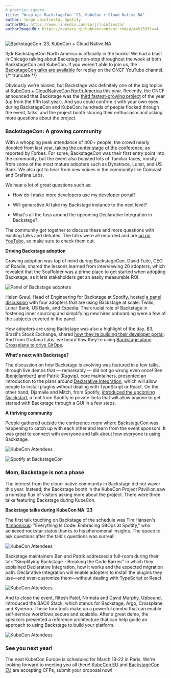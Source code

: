```yaml
---
# prettier-ignore
title: "Wrap up: BackstageCon ‘23, KubeCon + Cloud Native NA"
author: Jorge Lainfiesta, Spotify
authorURL: https://www.linkedin.com/in/jrlainfiesta/
authorImageURL: https://avatars.githubusercontent.com/u/4451393?v=4
---
```


![BackstageCon ‘23, KubeCon + Cloud Native NA](assets/23-11-15/00-cover.png)

tl;dr BackstageCon North America is officially in the books! We had a blast in Chicago talking about Backstage non-stop throughout the week at both BackstageCon and KubeCon. If you weren't able to join us, the [BackstageCon talks are available](https://www.youtube.com/playlist?list=PLj6h78yzYM2PxiInfZi2OKu1KluNfbLtc) for replay on the CNCF YouTube channel.
{/* truncate */}

Obviously we're biased, but Backstage was definitely one of the big topics at [KubeCon + CloudNativeCon North America](https://events.linuxfoundation.org/kubecon-cloudnativecon-north-america/) this year. Recently, the CNCF announced that Backstage was the [third fastest-growing project](https://www.cncf.io/blog/2023/10/27/october-2023-where-we-are-with-velocity-of-cncf-lf-and-top-30-open-source-projects/) of the year (up from the fifth last year). And you could confirm it with your own eyes during BackstageCon and KubeCon: hundreds of people flocked through the event, talks, and the project booth sharing their enthusiasm and asking more questions about the project.

### BackstageCon: A growing community 

With a whopping peak attendance of 400+ people, the crowd nearly doubled from last year,[ taking the center stage of the conference](https://www.forbes.com/sites/janakirammsv/2023/11/14/backstage-project-takes-center-stage-at-kubecon-north-america-2023/?sh=1972303a6539), as reported by Forbes. For some, BackstageCon was their first entry point into the community, but the event also boasted lots of  familiar faces, mostly from some of the most mature adopters such as Dynatrace, Lunar, and US Bank. We also got to hear from new voices in the community like Comcast and Grafana Labs.

We hear a lot of great questions such as:

- How do I make more developers use my developer portal?

- Will generative AI take my Backstage instance to the next level?

- What's all the fuss around the upcoming Declarative Integration in Backstage?

The community got together to discuss these and more questions with exciting talks and debates. The talks were all recorded and are [up on YouTube](https://www.youtube.com/playlist?list=PLj6h78yzYM2PxiInfZi2OKu1KluNfbLtc), so make sure to check them out.

**Driving Backstage adoption**

Growing adoption was top of mind during BackstageCon. David Tuite, CEO of Roadie, shared the lessons learned from interviewing 20 adopters, which revealed that the Scaffolder was a prime place to get started when adopting Backstage, as it lets stakeholders get an easily measurable ROI.

![Panel of Backstage adopters](assets/23-11-15/10-panel.jpg)

Helen Greul, Head of Engineering for Backstage at Spotify, hosted [a panel discussion](https://www.youtube.com/watch?v=Iti5glzYOG8&list=PLj6h78yzYM2PxiInfZi2OKu1KluNfbLtc&index=10) with four adopters that are using Backstage at scale: Twilio, Lunar Bank, US Bank, and Expedia. The crucial role of Backstage in fostering inner sourcing and simplifying new hires onboarding were a few of the subjects covered in the panel.

How adopters are using Backstage was also a highlight of the day. B3, Brazil's Stock Exchange, shared [how they're building their developer portal](https://www.youtube.com/watch?v=FyWCKIVYO7g&list=PLj6h78yzYM2PxiInfZi2OKu1KluNfbLtc&index=14). And from Grafana Labs, we heard how they're using [Backstage along Crossplane to drive GitOps](https://www.youtube.com/watch?v=q-JUWob69Hw&list=PLj6h78yzYM2PxiInfZi2OKu1KluNfbLtc&index=10).

**What's next with Backstage?**

The discussion on how Backstage is evolving was featured in a few talks, through live demos that — remarkably — did not go wrong even once! Ben ([benjdlambert](https://github.com/benjdlambert)) and Patrik ([Rugvip](https://github.com/Rugvip)), core maintainers, presented an introduction to the plans around [Declarative Integration](https://www.youtube.com/watch?v=8hVMNMXXN44&list=PLj6h78yzYM2PxiInfZi2OKu1KluNfbLtc&index=8), which will allow people to install plugins without dealing with TypeScript or React. On the other hand, Djamaile and Mitch, from Spotify, [introduced the upcoming Quickstart](https://www.youtube.com/watch?v=bUdaO9NKXJY&list=PLj6h78yzYM2PxiInfZi2OKu1KluNfbLtc&index=12), a tool from Spotify in private-beta that will allow anyone to get started with Backstage through a GUI in a few steps.

**A thriving community**

People gathered outside the conference room where BackstageCon was happening to catch up with each other and learn from the event sponsors. It was great to connect with everyone and talk about how everyone is using Backstage.

![KubeCon Attendees](assets/23-11-15/20-booth.jpg)

![Spotify at BackstageCon](assets/23-11-15/30-spotify-kubecon.jpg)

### Mom, Backstage is not a phase

The interest from the cloud-native community in Backstage did not waver this year. Instead, the Backstage booth in the KubeCon Project Pavillion saw a nonstop flux of visitors asking more about the project. There were three talks featuring Backstage during KubeCon.

**Backstage talks during KubeCon NA '23**

The first talk touching on Backstage of the schedule was Tim Hansen's ([timbonicus](https://github.com/timbonicus)) "Everything Is Code: Embracing GitOps at Spotify," who achieved rockstar status thanks to his phenomenal insights. The queue to ask questions after the talk's questions was surreal!

![KubeCon Attendees](assets/23-11-15/40-tim-talk.jpg)

Backstage maintainers Ben and Patrik addressed a full-room during their talk “Simplifying Backstage - Breaking the Code Barrier” in which they explained Declarative Integration, how it works and the expected migration path. Declarative Integration will enable adopters to install the plugins they use—and even customize them—without dealing with TypeScript or React.

![KubeCon Attendees](assets/23-11-15/50-patrik-ben-full.jpg)

And to close the event, Ritesh Patel, Nirmata and David Murphy, Upbound, introduced the BACK Stack, which stands for Backstage, Argo, Crossplane, and Kyverno. These four tools make up a powerful combo that can enable self-service workflows secure and scalable. After a great demo, the speakers presented a reference architecture that can help guide an approach to using Backstage to build your platform.

![KubeCon Attendees](assets/23-11-15/60-back-stack.jpg)

### See you next year!

The next KubeCon Europe is scheduled for March 18-22 in Paris. We're looking forward to meeting you all there! [KubeCon EU](https://events.linuxfoundation.org/kubecon-cloudnativecon-europe/program/cfp/) and[ BackstageCon EU](https://events.linuxfoundation.org/kubecon-cloudnativecon-europe/co-located-events/backstagecon/) are accepting CFPs, submit your proposal now!

